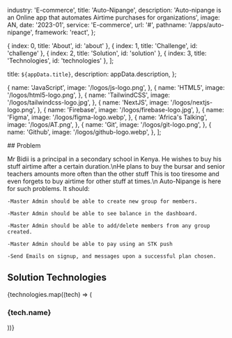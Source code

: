 
  industry: 'E-commerce',
  title: 'Auto-Nipange',
  description: 'Auto-nipange is an Online app that automates Airtime purchases for organizations',
  image: AN,
  date: '2023-01',
  service: 'E-commerce',
  url: '#',
  pathname: '/apps/auto-nipange',
  framework: 'react',
};

  { index: 0, title: 'About', id: 'about' },
  { index: 1, title: 'Challenge', id: 'challenge' },
  { index: 2, title: 'Solution', id: 'solution' },
  { index: 3, title: 'Technologies', id: 'technologies' },
];

  title: `${appData.title}`,
  description: appData.description,
};

  {
    name: 'JavaScript',
    image: '/logos/js-logo.png',
  },
  {
    name: 'HTML5',
    image: '/logos/html5-logo.png',
  },
  {
    name: 'TailwindCSS',
    image: '/logos/tailwindcss-logo.jpg',
  },
  {
    name: 'NextJS',
    image: '/logos/nextjs-logo.png',
  },
  {
    name: 'Firebase',
    image: '/logos/firebase-logo.jpg',
  },
  {
    name: 'Figma',
    image: '/logos/figma-logo.webp',
  },
  {
    name: 'Africa\'s Talking',
    image: '/logos/AT.png',
  },
  {
    name: 'Git',
    image: '/logos/git-logo.png',
  },
  {
    name: 'Github',
    image: '/logos/github-logo.webp',
  },
];

<Container>

<Border className="my-8" />

  <Section id="challenge">
    ## Problem

   Mr Bidii is a principal in a secondary school in Kenya. He wishes to buy his  stuff airtime after a certain duration.\nHe plans to buy the bursar and senior teachers amounts more often than the other stuff 
   This is too tiresome and even forgets to buy airtime for other stuff at times.\n
   Auto-Nipange is here for such problems. It should:

    -Master Admin should be able to create new group for members.

    -Master Admin should be able to see balance in the dashboard.

    -Master Admin should be able to add/delete members from any group created.

    -Master Admin should be able to pay using an STK push

    -Send Emails on signup, and messages upon a successful plan chosen.

  </Section>

<Border className="my-8" />

<Border className="my-8" />

<Section id="technologies">

## Solution Technologies

<FadeInStagger className="flex gap-4 mt-6 flex-wrap" faster once>
  {technologies.map((tech) => (
    <FadeIn key={tech.name}>
      <div className="mt-auto">
        <Image
          src={tech.image}
          className="object-contain rounded-md m-auto"
          alt=""
          height={64}
          width={64}
          style={{
            width: 64,
            height: 64,
          }}
        />
        <h3 className="text-sm font-semibold tracking-tight text-[#525df3] text-center bg-white rounded-full w-min px-2 m-2 mx-auto">{tech.name}</h3>
      </div>
    </FadeIn>
  ))}
</FadeInStagger>

</Section>

</Container>